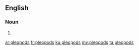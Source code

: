 ==English==

===Noun===
{{head|en}}

# {{plural of|pleopod}}

[[ar:pleopods]]
[[fr:pleopods]]
[[ku:pleopods]]
[[my:pleopods]]
[[ta:pleopods]]